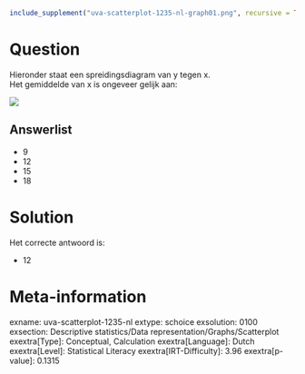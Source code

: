```r
include_supplement("uva-scatterplot-1235-nl-graph01.png", recursive = TRUE)
```

Question
========

Hieronder staat een spreidingsdiagram van y tegen x.\
Het gemiddelde van x is ongeveer gelijk aan:

![](uva-scatterplot-1235-nl-graph01.png)

Answerlist
----------

* 9
* 12
* 15
* 18

Solution
========

Het correcte antwoord is: 

* 12

Meta-information
================
exname: uva-scatterplot-1235-nl
extype: schoice
exsolution: 0100
exsection: Descriptive statistics/Data representation/Graphs/Scatterplot
exextra[Type]: Conceptual, Calculation
exextra[Language]: Dutch
exextra[Level]: Statistical Literacy
exextra[IRT-Difficulty]: 3.96
exextra[p-value]: 0.1315

